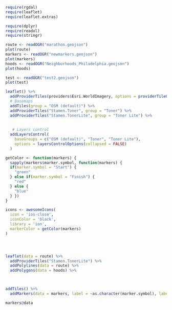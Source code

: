 

```r
require(rgdal)
require(leaflet)
require(leaflet.extras)

require(dplyr)
require(readxl)
require(stringr)

```

```r
route <- readOGR("marathon.geojson")
plot(route)
markers <- readOGR("newmarkers.geojson")
plot(markers)
hoods <- readOGR("Neighborhoods_Philadelphia.geojson")
plot(hoods)

test <- readOGR("test2.geojson")
plot(test)

```

```r
leaflet() %>%
  addProviderTiles(providers$Esri.WorldImagery, options = providerTileOptions(noWrap = TRUE)) %>%
  # Basemaps
  addTiles(group = "OSM (default)") %>%
  addProviderTiles("Stamen.Toner", group = "Toner") %>%
  addProviderTiles("Stamen.TonerLite", group = "Toner Lite") %>%
 
  
   # Layers control
  addLayersControl(
    baseGroups = c("OSM (default)", "Toner", "Toner Lite"),
    options = layersControlOptions(collapsed = FALSE)
  )

```

```r

getColor <- function(markers) {
  sapply(markers$marker.symbol, function(markers) {
  if(marker.symbol = "Start") {
    "green"
  } else if(marker.symbol = "Finish") {
    "red"
  } else {
    "blue"
  } })
}

icons <- awesomeIcons(
  icon = 'ios-close',
  iconColor = 'black',
  library = 'ion',
  markerColor = getColor(markers)
)




leaflet(data = route) %>%
  addProviderTiles("Stamen.TonerLite") %>%
  addPolylines(data = route) %>%
  addPolygons(data = hoods) %>%
 


addTiles() %>%
  addMarkers(data = markers, label = ~as.character(marker.symbol), labelOptions = labelOptions(noHide = T, direction = "left"))
```

```r
markers@data



```

